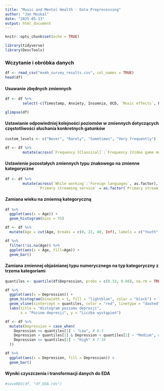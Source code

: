 ```yaml
---
title: "Music and Mental Health - Data Preprocessing"
author: "Jan Moskal"
date: "2025-05-13"
output: html_document
---
```


```r
knitr::opts_chunk$set(echo = TRUE)
```

```r
library(tidyverse)
library(DescTools)
```


### Wczytanie i obróbka danych
```r
df <- read_csv("mxmh_survey_results.csv", col_names = TRUE)
head(df)
```

#### Usuwanie zbędnych zmiennych
```r
df <- df %>% 
        select(-c(Timestamp, Anxiety, Insomnia, OCD, `Music effects`, Permissions))
```

```r
glimpse(df)
```

#### Ustawianie odpowiedniej kolejności poziomów w zmiennych dotyczących częstotliwości słuchania konkretnych gatunków
```r
custom_levels <- c("Never", "Rarely", "Sometimes", "Very frequently")

df <- df %>% 
        mutate(across(`Frequency [Classical]`:`Frequency [Video game music]`, function(x) factor(x, levels = custom_levels, ordered = TRUE)))
```

#### Ustawienie pozostałych zmiennych typu znakowego na zmienne kategoryczne
```r
df <- df %>% 
        mutate(across(`While working`:`Foreign languages`, as.factor),
               `Primary streaming service` = as.factor(`Primary streaming service`))
```

#### Zamiana wieku na zmienną kategoryczną
```r
df %>% 
  ggplot(aes(x = Age)) +
  geom_histogram(bins = 75)
```

```r
df <- df %>% 
  mutate(Age = cut(Age, breaks = c(0, 22, 40, Inf), labels = c("Youth", "Adult", "Senior"), right = TRUE))
```

```r
df %>% 
  filter(!is.na(Age)) %>%
  ggplot(aes(x = Age, fill=Age)) +
  geom_bar()
```

#### Zamiana zmiennej objaśnianej typu numerycznego na typ kategoryczny z trzema kategoriami
```r
quantiles <- quantile(df$Depression, probs = c(0.33, 0.66), na.rm = TRUE)

df %>%
  ggplot(aes(x = Depression)) +
  geom_histogram(binwidth = 1, fill = "lightblue", color = "black") +
  geom_vline(xintercept = quantiles, color = "red", linetype = "dashed", size = 1) +
  labs(title = "Histogram poziomu depresji",
       x = "Poziom depresji", y = "Liczba wystąpień")
```
```r
df <- df %>%
  mutate(Depression = case_when(
    Depression <= quantiles[1] ~ "Low", # 0-3
    Depression > quantiles[1] & Depression < quantiles[2] ~ "Medium", # 4-6
    Depression >= quantiles[2] ~ "High" # 7-10
  ))
```

```r
df %>% 
  ggplot(aes(x = Depression, fill = Depression)) + 
  geom_bar()
```

#### Wyniki czyszczenia i transformacji danych do EDA
```r
#saveRDS(df, "df_EDA.rds")
```